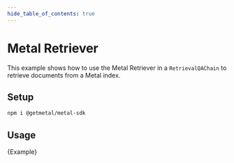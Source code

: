```yaml
---
hide_table_of_contents: true
---
```


# Metal Retriever

This example shows how to use the Metal Retriever in a `RetrievalQAChain` to retrieve documents from a Metal index.

## Setup

```bash npm2yarn
npm i @getmetal/metal-sdk
```

## Usage


<CodeBlock language="typescript">{Example}</CodeBlock>
